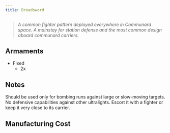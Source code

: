 ```yaml
---
title: Broadsword
---
```



> *A common fighter pattern deployed everywhere in Communard space. A mainstay for station defense and the most common design aboard communard carriers.*


## Armaments

* Fixed
  * 2x <ShipWeapon weaponID="ShuttleGunKurosawa" />


## Notes

Should be used only for bombing runs against large or slow-moving targets. No defensive capabilities against other ultralights. Escort it with a fighter or keep it very close to its carrier.


## Manufacturing Cost

<ShipManufacturingCost shipName={frontmatter.title} />